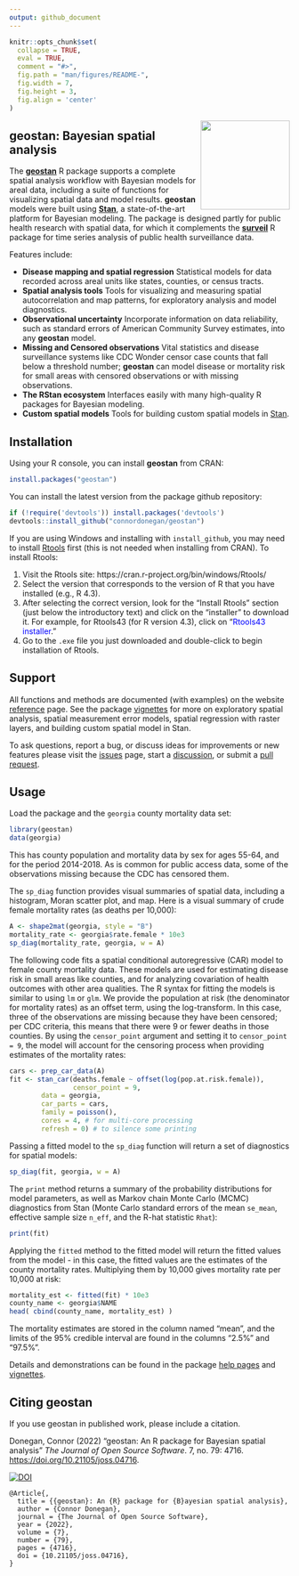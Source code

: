 ```yaml
---
output: github_document
---
```


<!-- README.md is generated from README.Rmd. Please edit that file -->

```r
knitr::opts_chunk$set(
  collapse = TRUE,
  eval = TRUE,
  comment = "#>",
  fig.path = "man/figures/README-",
  fig.width = 7,
  fig.height = 3,
  fig.align = 'center'
)
```
<img src="man/figures/logo.png" align="right" width="160" />

## geostan: Bayesian spatial analysis

The [**geostan**](https://connordonegan.github.io/geostan/) R package supports a complete spatial analysis workflow with Bayesian models for areal data, including a suite of functions for visualizing spatial data and model results. **geostan** models were built using [**Stan**](https://mc-stan.org), a state-of-the-art platform for Bayesian modeling. The package is designed partly for public health research with spatial data, for which it complements the [**surveil**](https://connordonegan.github.io/surveil/) R package for time series analysis of public health surveillance data.

Features include:

* **Disease mapping and spatial regression** Statistical models for data recorded across areal units like states, counties, or census tracts.
* **Spatial analysis tools** Tools for visualizing and measuring spatial autocorrelation and map patterns, for exploratory analysis and model diagnostics.  
* **Observational uncertainty** Incorporate information on data reliability, such as standard errors of American Community Survey estimates, into any **geostan** model.
* **Missing and Censored observations** Vital statistics and disease surveillance systems like CDC Wonder censor case counts that fall below a threshold number; **geostan** can model disease or mortality risk for small areas with censored observations or with missing observations.
* **The RStan ecosystem** Interfaces easily with many high-quality R packages for Bayesian modeling.
* **Custom spatial models** Tools for building custom spatial models in [Stan](https://mc-stan.org/).

## Installation

Using your R console, you can install **geostan** from CRAN:

``` r
install.packages("geostan")
```

You can install the latest version from the package github repository:

```r
if (!require('devtools')) install.packages('devtools')
devtools::install_github("connordonegan/geostan")
```

If you are using Windows and installing with `install_github`, you may need to install [Rtools](https://cran.r-project.org/bin/windows/Rtools/) first (this is not needed when installing from CRAN). To install Rtools:

1. Visit the Rtools site: https://cran.r-project.org/bin/windows/Rtools/
2. Select the version that corresponds to the version of R that you have installed (e.g., R 4.3).
3. After selecting the correct version, look for the "Install Rtools" section (just below the introductory text) and click on the "installer" to download it. For example, for Rtools43 (for R version 4.3), click on "<span style="color:blue">Rtools43 installer</span>."
4. Go to the `.exe` file you just downloaded and double-click to begin installation of Rtools.

## Support

All functions and methods are documented (with examples) on the website [reference](https://connordonegan.github.io/geostan/reference/index.html) page. See the package [vignettes](https://connordonegan.github.io/geostan/articles/index.html) for more on exploratory spatial analysis, spatial measurement error models, spatial regression with raster layers, and building custom spatial model in Stan.

To ask questions, report a bug, or discuss ideas for improvements or new features please visit the [issues](https://github.com/ConnorDonegan/geostan/issues) page, start a [discussion](https://github.com/ConnorDonegan/geostan/discussions), or submit a [pull request](https://github.com/ConnorDonegan/geostan/pulls).

## Usage

Load the package and the `georgia` county mortality data set:
```r
library(geostan)
data(georgia)
```

This has county population and mortality data by sex for ages 55-64, and for the period 2014-2018. As is common for public access data, some of the observations missing because the CDC has censored them. 

The `sp_diag` function provides visual summaries of spatial data, including a histogram, Moran scatter plot, and map. Here is a visual summary of crude female mortality rates (as deaths per 10,000):

```r
A <- shape2mat(georgia, style = "B")
mortality_rate <- georgia$rate.female * 10e3
sp_diag(mortality_rate, georgia, w = A)
```

The following code fits a spatial conditional autoregressive (CAR) model to female county mortality data. These models are used for estimating disease risk in small areas like counties, and for analyzing covariation of health outcomes with other area qualities. The R syntax for fitting the models is similar to using `lm` or `glm`. We provide the population at risk (the denominator for mortality rates) as an offset term, using the log-transform. In this case, three of the observations are missing because they have been censored; per CDC criteria, this means that there were 9 or fewer deaths in those counties. By using the `censor_point` argument and setting it to `censor_point = 9`, the model will account for the censoring process when providing estimates of the mortality rates:

```r
cars <- prep_car_data(A)
fit <- stan_car(deaths.female ~ offset(log(pop.at.risk.female)),
                censor_point = 9,
		data = georgia,
		car_parts = cars,
		family = poisson(),
		cores = 4, # for multi-core processing
		refresh = 0) # to silence some printing
```

Passing a fitted model to the `sp_diag` function will return a set of diagnostics for spatial models:

```r
sp_diag(fit, georgia, w = A)
```

The `print` method returns a summary of the probability distributions for model parameters, as well as Markov chain Monte Carlo (MCMC) diagnostics from Stan (Monte Carlo standard errors of the mean `se_mean`, effective sample size `n_eff`, and the R-hat statistic `Rhat`):

```r
print(fit)
```

Applying the `fitted` method to the fitted model will return the fitted values from the model - in this case, the fitted values are the estimates of the county mortality rates. Multiplying them by 10,000 gives mortality rate per 10,000 at risk:

```r
mortality_est <- fitted(fit) * 10e3
county_name <- georgia$NAME
head( cbind(county_name, mortality_est) )
```

The mortality estimates are stored in the column named "mean", and the limits of the 95\% credible interval are found in the columns "2.5%" and "97.5%".

Details and demonstrations can be found in the package [help pages](https://connordonegan.github.io/geostan/reference/index.html) and [vignettes](https://connordonegan.github.io/geostan/articles/index.html).

## Citing geostan

If you use geostan in published work, please include a citation.

Donegan, Connor (2022) "geostan: An R package for Bayesian spatial analysis" *The Journal of Open Source Software*. 7, no. 79: 4716. [https://doi.org/10.21105/joss.04716](https://doi.org/10.21105/joss.04716).

[![DOI](https://joss.theoj.org/papers/10.21105/joss.04716/status.svg)](https://doi.org/10.21105/joss.04716)

```
@Article{,
  title = {{geostan}: An {R} package for {B}ayesian spatial analysis},
  author = {Connor Donegan},
  journal = {The Journal of Open Source Software},
  year = {2022},
  volume = {7},
  number = {79},
  pages = {4716},
  doi = {10.21105/joss.04716},
}
```

